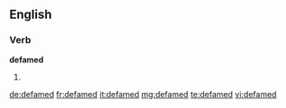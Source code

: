 ==English==

===Verb===
'''defamed'''

# {{past of|defame}}

[[de:defamed]]
[[fr:defamed]]
[[it:defamed]]
[[mg:defamed]]
[[te:defamed]]
[[vi:defamed]]